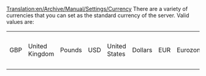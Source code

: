 [[Translation:en/Archive/Manual/Settings/Currency]]
There are a variety of currencies that you can set as the standard currency of the server. Valid values are:

{|
| GBP || United Kingdom || Pounds
| USD || United States || Dollars
| EUR || Eurozone || Euro
| YEN || Japan || Yen
| ATS || Austria || Schilling
| BEF || Belgium || Franc
| CHF || Swiss || Franc
| CZK || Czech Republic || Koruny
| DEM || German || Mark
| DKK || Danish || Krone
| ESP || Spanish || Peseta
| FIM || Finland || Markka
| FRF || French || Franc
| GRD || Greece || Drachma
| HUF || Hungarian || Forint
| ISK || Icelandic || Krona
| ITL || Italia || Lira
| NLG || Netherlands || Guilder (Florin)
| NOK || Norwegien || Kroner
| PLN || Poland || Zloty
| ROL || Romania || New Lei
| RUR || Russia || Ruble
| SIT || Slovenian || Tolar
| SEK || Swedish || Koruna
| YTL || New Turkish || Lira
| SKK || Slovakai || Koruna
| BRR || Brazil || Real
| Custom || For a custom currency
|}